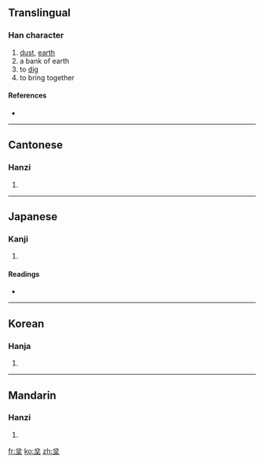 ==Translingual==

===Han character===
{{Han char|rn=32|rad=土|as=04|sn=7|four=8010<sub>4</sub>|canj=金尸竹土 (CSHG)}}

# [[dust]], [[earth]]
# a bank of earth
# to [[dig]]
# to bring together

====References====
* {{Han ref|kx=0225.090|dkj=04926|dj=0460.020|hdz=10424.040|uh=574C|ud=22348|bh=CAAC|bd=51884}}

----

==Cantonese==

===Hanzi===
{{yue-hanzi|jyut=|y=ban3}}

# {{defn|Cantonese|sort=土04}}

----

==Japanese==

===Kanji===
{{ja-kanji|grade=|rs=土04}}

# {{defn|Japanese|sort=土04}}

====Readings====
* {{ja-readings|on=[[ほん]] (hon), [[ぼん]] (bon), [[ふん]] (fun)|kun=[[ちり]] (chiri), [[ならぶ]] (narabu), [[あつまる]] (atsumaru), [[わくさま]] (wakusama)}}

----

==Korean==

===Hanja===
{{ko-hanja|hangeul=분|rv=bun|mr=pun}}

# {{defn|Korean|sort=土04}}

----

==Mandarin==

===Hanzi===
{{cmn-hanzi|pin=[[bèn]] ([[ben4]])|wg=pen<sup>4</sup>}}

# {{defn|Mandarin|sort=土04}}

[[fr:坌]]
[[ko:坌]]
[[zh:坌]]